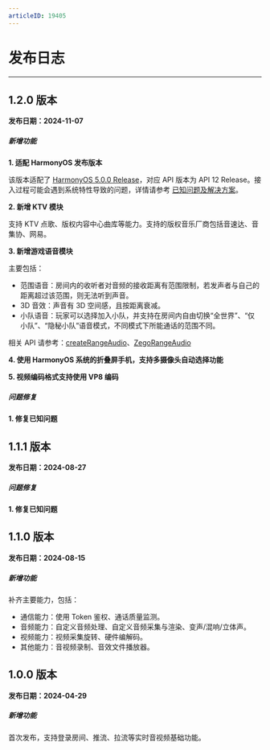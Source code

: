 ```yaml
---
articleID: 19405
---
```




# 发布日志

- - -


## 1.2.0 版本

**发布日期：2024-11-07**

<h5>新增功能</h5>

**1. 适配 HarmonyOS 发布版本**

该版本适配了 [HarmonyOS 5.0.0 Release](https://developer.huawei.com/consumer/cn/doc/harmonyos-releases-V5/overview-V5)，对应 API 版本为 API 12 Release。接入过程可能会遇到系统特性导致的问题，详情请参考 [已知问题及解决方案](!known_issues_and_solutions)。


**2. 新增 KTV 模块**

支持 KTV 点歌、版权内容中心曲库等能力。支持的版权音乐厂商包括音速达、音集协、网易。

**3. 新增游戏语音模块**

主要包括：
- 范围语音：房间内的收听者对音频的接收距离有范围限制，若发声者与自己的距离超过该范围，则无法听到声音。
- 3D 音效：声音有 3D 空间感，且按距离衰减。
- 小队语音：玩家可以选择加入小队，并支持在房间内自由切换“全世界”、“仅小队”、“隐秘小队”语音模式，不同模式下所能通话的范围不同。

相关 API 请参考：[createRangeAudio](https://doc-zh.zego.im/unique-api/express-video-sdkhttps://doc-zh.zego.im/article/ets_ohos/classes/_zegoexpressengine_.zegoexpressengine.html#createrangeaudio)、[ZegoRangeAudio](https://doc-zh.zego.im/unique-api/express-video-sdkhttps://doc-zh.zego.im/article/ets_ohos/classes/_zegoexpressdefines_.zegorangeaudio.html)


**4. 使用 HarmonyOS 系统的折叠屏手机，支持多摄像头自动选择功能**

**5. 视频编码格式支持使用 VP8 编码**

<h5>问题修复</h5>

**1. 修复已知问题**




## 1.1.1 版本

**发布日期：2024-08-27**

<h5>问题修复</h5>

**1. 修复已知问题**




## 1.1.0 版本

**发布日期：2024-08-15**

<h5>新增功能</h5>

补齐主要能力，包括：
- 通信能力：使用 Token 鉴权、通话质量监测。
- 音频能力：自定义音频处理、自定义音频采集与渲染、变声/混响/立体声。
- 视频能力：视频采集旋转、硬件编解码。
- 其他能力：音视频录制、音效文件播放器。




## 1.0.0 版本

**发布日期：2024-04-29**

<h5>新增功能</h5>

首次发布，支持登录房间、推流、拉流等实时音视频基础功能。



